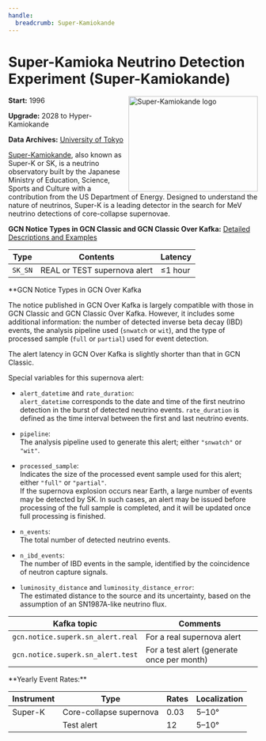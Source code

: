 ```yaml
---
handle:
  breadcrumb: Super-Kamiokande
---
```



# Super-Kamioka Neutrino Detection Experiment (Super-Kamiokande)

<img
  src={logo}
  align="right"
  width="261"
  height="193"
  alt="Super-Kamiokande logo"
  className="grid-col-6 mobile-lg:grid-col-4 tablet:grid-col-2 desktop:grid-col-3 height-auto"
/>

**Start:** 1996

**Upgrade:** 2028 to Hyper-Kamiokande

**Data Archives:**
[University of Tokyo](https://www-sk.icrr.u-tokyo.ac.jp/en/sk/for-reseacher/)

[Super-Kamiokande](https://www-sk.icrr.u-tokyo.ac.jp/en/sk/), also known as Super-K or SK, is a neutrino observatory built by the Japanese Ministry of Education, Science, Sports and Culture with a contribution from the US Department of Energy. Designed to understand the nature of neutrinos, Super-K is a leading detector in the search for MeV neutrino detections of core-collapse supernovae.

**GCN Notice Types in GCN Classic and GCN Classic Over Kafka:**
[Detailed Descriptions and Examples](https://gcn.gsfc.nasa.gov/sk_sn.html)

| Type    | Contents                     | Latency     |
| ------- | ---------------------------- | ----------- |
| `SK_SN` | REAL or TEST supernova alert | &leq;1 hour |

**GCN Notice Types in GCN Over Kafka

The notice published in GCN Over Kafka is largely compatible with those in GCN Classic and GCN Classic Over Kafka. However, it includes some additional information: the number of detected inverse beta decay (IBD) events, the analysis pipeline used (`snwatch` or `wit`), and the type of processed sample (`full` or `partial`) used for event detection.

The alert latency in GCN Over Kafka is slightly shorter than that in GCN Classic. 

Special variables for this supernova alert:

- `alert_datetime` and `rate_duration`:  
  `alert_datetime` corresponds to the date and time of the first neutrino detection in the burst of detected neutrino events. `rate_duration` is defined as the time interval between the first and last neutrino events.

- `pipeline`:  
  The analysis pipeline used to generate this alert; either `"snwatch"` or `"wit"`.

- `processed_sample`:  
  Indicates the size of the processed event sample used for this alert; either `"full"` or `"partial"`.  
  If the supernova explosion occurs near Earth, a large number of events may be detected by SK. In such cases, an alert may be issued before processing of the full sample is completed, and it will be updated once full processing is finished.

- `n_events`:  
  The total number of detected neutrino events.

- `n_ibd_events`:  
  The number of IBD events in the sample, identified by the coincidence of neutron capture signals.

- `luminosity_distance` and `luminosity_distance_error`:  
  The estimated distance to the source and its uncertainty, based on the assumption of an SN1987A-like neutrino flux.

 <div className="overflow-table">

| Kafka topic                        | Comments                                                            |
| ---------------------------------- | ------------------------------------------------------------------- |
| `gcn.notice.superk.sn_alert.real`  | For a real supernova alert                                          |
| `gcn.notice.superk.sn_alert.test`  | For a test alert (generate once per month)                          |


 </div>
**Yearly Event Rates:**

<div className="overflow-table">

| Instrument | Type                    | Rates | Localization |
| ---------- | ----------------------- | ----- | ------------ |
| Super-K    | Core-collapse supernova | 0.03  | 5–10°        |
|            | Test alert              | 12    | 5–10°        |

</div>

